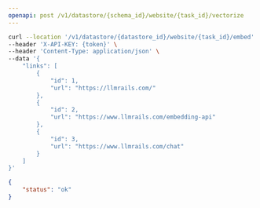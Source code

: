 ```yaml
---
openapi: post /v1/datastore/{schema_id}/website/{task_id}/vectorize
---
```



<RequestExample>

```bash Example Request
curl --location '/v1/datastore/{datastore_id}/website/{task_id}/embed' \
--header 'X-API-KEY: {token}' \
--header 'Content-Type: application/json' \
--data '{
    "links": [
        {
            "id": 1,
            "url": "https://llmrails.com/"
        },
        {
            "id": 2,
            "url": "https://www.llmrails.com/embedding-api"
        },
        {
            "id": 3,
            "url": "https://www.llmrails.com/chat"
        }
    ]
}'
```

</RequestExample>


<ResponseExample>

```json Response
{
    "status": "ok"
}
```

</ResponseExample>

